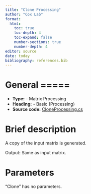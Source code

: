 ```yaml
---
title: "Clone Processing"
author: "Cox Lab"
format: 
  html:
    toc: true
    toc-depth: 4
    toc-expand: false
    number-sections: true
    number-depth: 4
editor: source
date: today
bibliography: references.bib
---
```


# General =====

  * **Type:** - Matrix Processing
  * **Heading:** - Basic (Processing)
  * **Source code:** [CloneProcessing.cs](https://github.com/JurgenCox/perseus-plugins/blob/master/PerseusPluginLib/Basic/CloneProcessing.cs)

# Brief description

A copy of the input matrix is generated.

Output: Same as input matrix.


<!-- This comment and the line above it must be preserved when editing this file!
The recommended sections are these, but they may be changed on a case by case basis.
===== Detailed description =====
===== Parameters =====
===== Theoretical background =====
===== Examples =====
Make changes only below this line! -->

# Parameters

"Clone" has no parameters.


